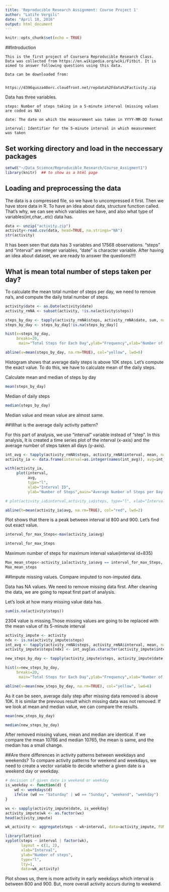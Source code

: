 ```yaml
---
title: 'Reproducible Research Assignment: Course Project 1'
author: "Latife Vergili"
date: "April 10, 2016"
output: html_document
---
```


```r
knitr::opts_chunk$set(echo = TRUE)
```

##Introduction

    This is the first project of Coursera Reproducible Research Class. Data was collected from https://en.wikipedia.org/wiki/Fitbit. It is aimed to answer following questions using this data.

    Data can be downloaded from:
    
        https://d396qusza40orc.cloudfront.net/repdata%2Fdata%2Factivity.zip

Data has three variables.
    
    
    steps: Number of steps taking in a 5-minute interval (missing values are coded as NA)

    date: The date on which the measurement was taken in YYYY-MM-DD format

    interval: Identifier for the 5-minute interval in which measurement was taken

## Set working directory and load in the neccessary packages 
```r
setwd("~/Data_Science/Reproducible_Research/Course_Assigment1")
library(knitr)  ## to show as a html page

```

## Loading and preprocessing the data

  The data is a compressed file, so we have to uncompressed it first. Then we have store data in R. To have an idea about data, structure function called. That's why, we can see which variables we have, and also what type of variables(int,char,..etc) data has.
  
  
```r
data <- unzip("activity.zip")
activity<-read.csv(data, head=TRUE, na.strings="NA")
str(activity)
```

  It has been seen that data has 3 variables and 17568 observations. "steps" and "interval" are integer variables, "date" is character variable. After having an idea about dataset, we are ready to answer the questions!!!!

## What is mean total number of steps taken per day?

  To calculate the mean total number of steps per day, we need to remove na's, and compute the daily total number of steps.
  
```r
activity$date <- as.Date(activity$date)
activity_rmNA <- subset(activity, !is.na(activity$steps))

steps_by_day <- tapply(activity_rmNA$steps, activity_rmNA$date, sum, na.rm=TRUE, simplify=T)
steps_by_day <- steps_by_day[!is.na(steps_by_day)]

hist(x=steps_by_day,
     breaks=20,
      main="Total Steps for Each Day",ylab="Frequency",xlab="Number of Steps per Day", col="magenta", lwd=8)

abline(v=mean(steps_by_day, na.rm=TRUE), col="yellow", lwd=6)

```

Histogram shows that average daily steps is above 10K steps. Let's compute the exact value. To do this, we have to calculate mean of the daily steps. 

Calculate mean and median of steps by day
```r
mean(steps_by_day)

```

Median of daily steps

```r
median(steps_by_day)

```

Median value and mean value are almost same.

##What is the average daily activity pattern?

For this part of analysis, we use "interval" variable instead of "step". In this analysis, It is created a time series plot of the interval (x-axis) and the average number of steps taken all days (y-axis).

```r
int_avg <- tapply(activity_rmNA$steps, activity_rmNA$interval, mean, na.rm=TRUE, simplify=T)
activity_ia <- data.frame(interval=as.integer(names(int_avg)), avg=int_avg)

with(activity_ia,
     plot(interval,
          avg,
          type="l",
          xlab="Interval ID",
          ylab="Number of Steps",main="Average Number of Steps per Day by Interval",col="blue",lwd="3"))

# plot(activity_ia$interval,activity_ia$steps, type="l", xlab="Interval ID", ylab="Number of Steps",main="Average Number of Steps per Day by Interval",col="blue",lwd="3")

abline(h=mean(activity_ia$avg, na.rm=TRUE), col="red", lwd=2)

```

Plot shows that there is a peak between interval id 800 and 900. Let's find out exact value.

```r
interval_for_max_Steps<-max(activity_ia$avg)

interval_for_max_Steps


```

Maximum number of steps for maximum interval value(interval id=835)

```r
Max_mean_steps<-activity_ia[activity_ia$avg == interval_for_max_Steps, ]
Max_mean_steps
```


##Impute missing values. Compare imputed to non-imputed data.

  Data has NA values. We need to remove missing data first. After cleaning the data, we are going to repeat first part of analysis.
  
  Let's look at how many missing value data has.
  
```r
sum(is.na(activity$steps))
```
  
  2304 value is missing.Those missing values are going to be replaced with the mean value of its 5-minute interval
  
  
```r
activity_impute <- activity
ndx <- is.na(activity_impute$steps)
int_avg <- tapply(activity_rmNA$steps, activity_rmNA$interval, mean, na.rm=TRUE, simplify=T)
activity_impute$steps[ndx] <- int_avg[as.character(activity_impute$interval[ndx])]


```


```r
new_steps_by_day <- tapply(activity_impute$steps, activity_impute$date, sum, na.rm=TRUE, simplify=T)

hist(x=new_steps_by_day,
     breaks=20,
      main="Total Steps for Each Day",ylab="Frequency",xlab="Number of Steps per Day(missing data removed)", col="blue", lwd=8)

abline(v=mean(new_steps_by_day, na.rm=TRUE), col="yellow", lwd=6)
```

As it can be seen, average daily step after missing data removed is above 10K. It is similar the previous result which missing data was not removed. If we look at mean and median value, we can compare the results.

```r
mean(new_steps_by_day)

```

```r
median(new_steps_by_day)

```
After removed missing values, mean and median are identical. If we compare the mean 10766 and median 10765, the mean is same, and the median has a small change. 

##Are there differences in activity patterns between weekdays and weekends?
To compare activity patterns for weekend and weekdays, we need to create a vector variable to decide whether a given date is a weekend day or weekday.

```r
# decision if given date is weekend or weekday
is_weekday <- function(d) {
    wd <- weekdays(d)
    ifelse (wd == "Saturday" | wd == "Sunday", "weekend", "weekday")
}

wx <- sapply(activity_impute$date, is_weekday)
activity_impute$wk <- as.factor(wx)
head(activity_impute)

```

```r
wk_activity <- aggregate(steps ~ wk+interval, data=activity_impute, FUN=mean)

library(lattice)
xyplot(steps ~ interval | factor(wk),
       layout = c(1, 2),
       xlab="Interval",
       ylab="Number of steps",
       type="l",
       lty=1,
       data=wk_activity)

```

Plot shows us, there is more activity in early weekdays which interval is between 800 and 900. But, more overall activity accurs during to weekend.
